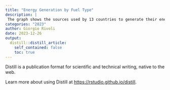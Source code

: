 ```yaml
---
title: "Energy Generation by Fuel Type"
description: |
 The graph shows the sources used by 13 countries to generate their energy.
categories: "2023"
author: Giorgio Rivoli
date: 2023-12-26
output:
  distill::distill_article:
    self_contained: false
    toc: true
---
```


Distill is a publication format for scientific and technical writing, native to the web.

Learn more about using Distill at <https://rstudio.github.io/distill>.


